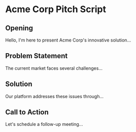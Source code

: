 # Acme Corp Pitch Script

## Opening

Hello, I'm here to present Acme Corp's innovative solution...

## Problem Statement

The current market faces several challenges...

## Solution

Our platform addresses these issues through...

## Call to Action

Let's schedule a follow-up meeting...


